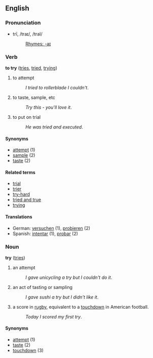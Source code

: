 ==English==
===Pronunciation===
*trī, /traɪ/, /traI/
*:[[Rhymes:English:-aɪ|Rhymes: -aɪ]]

===Verb===
'''to try''' ([[tries]], [[tried]], [[trying]])

# to attempt
#:''I tried to rollerblade I couldn't''.
# to taste, sample, etc
#:''Try this - you'll love it''.
# to put on trial
#:''He was tried and executed''.

====Synonyms====
*[[attempt]] (1)
*[[sample]] (2)
*[[taste]] (2)

====Related terms====
*[[trial]]
*[[trier]]
*[[try-hard]]
*[[tried and true]]
*[[trying]]

====Translations====
*German: [[versuchen]] (1), [[probieren]] (2)
*Spanish: [[intentar]] (1), [[probar]] (2)

===Noun===
'''try''' ([[tries]])

# an attempt
#:''I gave unicycling a try but I couldn't do it''.
# an act of tasting or sampling
#:''I gave sushi a try but I didn't like it''.
# a score in [[rugby]], equivalent to a [[touchdown]] in American football.
#:''Today I scored my first try''.

====Synonyms====
*[[attempt]] (1)
*[[taste]] (2)
*[[touchdown]] (3)